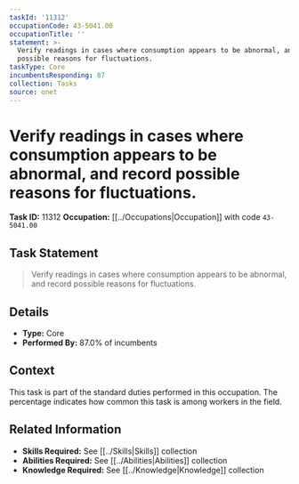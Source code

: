 ```yaml
---
taskId: '11312'
occupationCode: 43-5041.00
occupationTitle: ''
statement: >-
  Verify readings in cases where consumption appears to be abnormal, and record
  possible reasons for fluctuations.
taskType: Core
incumbentsResponding: 87
collection: Tasks
source: onet
---
```

# Verify readings in cases where consumption appears to be abnormal, and record possible reasons for fluctuations.

**Task ID:** 11312
**Occupation:** [[../Occupations|Occupation]] with code `43-5041.00`

## Task Statement

> Verify readings in cases where consumption appears to be abnormal, and record possible reasons for fluctuations.

## Details

- **Type:** Core
- **Performed By:** 87.0% of incumbents

## Context

This task is part of the standard duties performed in this occupation. The percentage indicates how common this task is among workers in the field.

## Related Information

- **Skills Required:** See [[../Skills|Skills]] collection
- **Abilities Required:** See [[../Abilities|Abilities]] collection
- **Knowledge Required:** See [[../Knowledge|Knowledge]] collection
